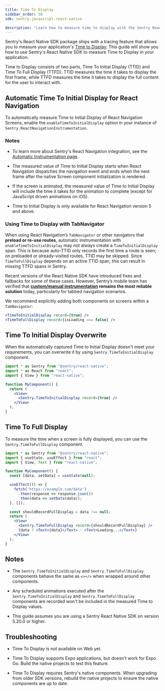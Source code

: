 ```yaml
---
title: Time To Display
sidebar_order: 30
sdk: sentry.javascript.react-native

description: "Learn how to measure time to display with the Sentry React Native SDK."
---
```


Sentry's React Native SDK package ships with a tracing feature that allows you to measure your application's [Time to Display](/product/insights/mobile/mobile-vitals/#time-to-initial-display-and-time-to-full-display). This guide will show you how to use Sentry's React Native SDK to measure Time to Display in your application.

Time to Display consists of two parts, Time To Initial Display (TTID) and Time To Full Display (TTFD). TTID measures the time it takes to display the first frame, while TTFD measures the time it takes to display the full content for the user to interact with.

## Automatic Time To Initial Display for React Navigation

To automatically measure Time to Initial Display of React Navigation Screens, enable the `enableTimeToInitialDisplay` option in your instance of `Sentry.ReactNavigationInstrumentation`.

<Include name="react-native-react-navigation-setup.mdx" />

### Notes

- To learn more about Sentry's React Navigation integration, see the [Automatic Instrumentation page](/platforms/react-native/tracing/instrumentation/automatic-instrumentation).

- The measured value of Time to Initial Display starts when React Navigation dispatches the navigation event and ends when the next frame after the native Screen component initialization is rendered.

- If the screen is animated, the measured value of Time to Initial Display will include the time it takes for the animation to complete (except for JavaScript driven animations on iOS).

- Time to Initial Display is only available for React Navigation version 5 and above.

### Using Time to Display with TabNavigator

When using React Navigation’s `TabNavigator` or other navigators that **preload or re-use routes**, automatic instrumentation with `enableTimeToInitialDisplay` may not always create a `TimeToInitialDisplay` span. This is because auto-TTID only records the first time a route is seen; on preloaded or already-visited routes, TTID may be skipped. Since `TimeToFullDisplay` depends on an active TTID span, this can result in missing TTFD spans in Sentry.

Recent versions of the React Native SDK have introduced fixes and fallbacks for some of these cases. However, Sentry’s mobile team has verified that **[custom/manual instrumentation](/platforms/react-native/tracing/instrumentation/custom-instrumentation/) remains the most reliable solution** today, particularly for tabbed navigation scenarios.

We recommend explicitly adding both components on screens within a `TabNavigator`:

```jsx
<TimeToInitialDisplay record={true} />
<TimeToFullDisplay record={isLoading === false} />
```

## Time To Initial Display Overwrite

When the automatically captured Time to Initial Display doesn't meet your requirements, you can overwrite it by using `Sentry.TimeToInitialDisplay` component.

```jsx {8} {tabTitle: <TimeToInitialDisplay />}
import * as Sentry from "@sentry/react-native";
import * as React from "react";
import { View } from "react-native";

function MyComponent() {
  return (
    <View>
      <Sentry.TimeToInitialDisplay record={true} />
    </View>
  );
}
```

## Time To Full Display

To measure the time when a screen is fully displayed, you can use the `Sentry.TimeToFullDisplay` component.

```jsx {17} {tabTitle: <TimeToFullDisplay />}
import * as Sentry from "@sentry/react-native";
import { useState, useEffect } from "react";
import { View, Text } from "react-native";

function MyComponent() {
  const [data, setData] = useState(null);

  useEffect(() => {
    fetch('https://example.com/data')
      .then(response => response.json())
      .then(data => setData(data));
  }, []);

  const shouldRecordFullDisplay = data !== null;
  return (
    <View>
      <Sentry.TimeToFullDisplay record={shouldRecordFullDisplay} />
      {data ? <Text>{data}</Text> : <Text>Loading...</Text>}
    </View>
  );
}
```


## Notes

- The `Sentry.TimeToInitialDisplay` and `Sentry.TimeToFullDisplay` components behave the same as `<></>` when wrapped around other components.

- Any scheduled animations executed after the `Sentry.TimeToInitialDisplay` and `Sentry.TimeToFullDisplay` components are recorded won't be included in the measured Time to Display values.

- This guide assumes you are using a Sentry React Native SDK on version 5.20.0 or higher.

## Troubleshooting

- Time To Display is not available on Web yet.

- Time To Display supports Expo applications, but doesn't work for Expo Go. Build the native projects to test this feature.

- Time To Display requires Sentry's native components. When upgrading from older SDK versions, rebuild the native projects to ensure the native components are up to date.
